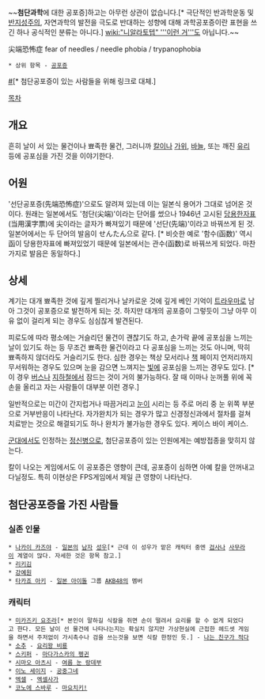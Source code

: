~~'''첨단과학'''에 대한 공포증]하고는 아무런 상관이 없습니다.[* 극단적인 반과학운동 및 [[반지성주의]], 자연과학의 발전을 극도로 반대하는 성향에 대해 과학공포증이란 표현을 쓰긴 하나 공식적인 분류는 아니다.] [[wiki:"니알라토텝" '''이런 거''']]도 아닙니다.~~

尖端恐怖症
fear of needles / needle phobia / trypanophobia
 * 상위 항목 - [[공포증]]

[http://cfile237.uf.daum.net/image/232F1333518A146E19AF73 #][* 첨단공포증이 있는 사람들을 위해 링크로 대체.]

[[목차]]

== 개요 ==
흔히 날이 서 있는 물건이나 뾰족한 물건, 그러니까 [[칼]]이나 [[가위]], [[바늘]], 또는 깨진 [[유리]] 등에 공포심을 가진 것을 이야기한다. 

== 어원 ==
'선단공포증(先端恐怖症)'으로도 알려져 있는데 이는 일본식 용어가 그대로 넘어온 것이다. 원래는 일본에서도 '첨단(尖端)'이라는 단어를 썼으나 1946년 고시된 [[당용한자]]표(当用漢字票)에 尖이라는 글자가 빠져있기 때문에 '선단(先端)'이라고 바꿔쓰게 된 것. 일본어에서는 두 단어의 발음이 せんたん으로 같다. [* 비슷한 예로 '함수(函数)' 역시 函이 당용한자표에 빠져있었기 때문에 일본에서는 관수(函数)로 바꿔쓰게 되었다. 마찬가지로 발음은 동일하다.] 

== 상세 ==
계기는 대개 뾰족한 것에 깊게 찔리거나 날카로운 것에 깊게 베인 기억이 [[트라우마]]로 남아 그것이 공포증으로 발전하게 되는 것. 하지만 대개의 공포증이 그렇듯이 그냥 아무 이유 없이 걸리게 되는 경우도 심심찮게 발견된다.

피로도에 따라 평소에는 거슬리던 물건이 괜찮기도 하고, 손가락 끝에 공포심을 느끼는 날이 있기도 하는 등 무조건 뾰족한 물건이라고 다 공포심을 느끼는 것도 아니며, 딱히 뾰족하지 않더라도 거슬리기도 한다. 심한 경우는 책상 모서리나 [[책]] 페이지 언저리까지 무서워하는 경우도 있으며  눈을 감으면 느껴지는 [[빛]]에 공포심을 느끼는 경우도 있다. [* 이 경우 [[버스]]나 [[지하철]]에서 잠드는 것이 거의 불가능하다. 잘 때 이마나 눈꺼풀 위에 꼭 손을 올리고 자는 사람들이 대부분 이런 경우.]

일반적으로는 미간이 간지럽거나 따끔거리고 [[눈]]이 시리는 등 주로 머리 중 눈 위쪽 부분으로 거부반응이 나타난다. 자가완치가 되는 경우가 많고 신경정신과에서 절차를 걸쳐 치료받는 것으로 해결되기도 하나 완치가 불가능한 경우도 있다. 케이스 바이 케이스.

[[군대]]에서도 인정하는 [[정신병]]으로, 첨단공포증이 있는 인원에게는 예방접종을 맞히지 않는다.

칼이 나오는 게임에서도 이 공포증은 영향이 큰데, 공포증이 심하면 아예 칼을 안꺼내고 다닐정도. 특히 이현상은 FPS게임에서 제일 큰 영향이 나타난다. 

== 첨단공포증을 가진 사람들 ==

=== 실존 인물 ===
 * [[나카이 카즈야]] - [[일본]]의 [[남자]] [[성우]][* 근데 이 성우가 맡은 캐릭터 중엔 [[검사]]나 [[사무라이]] 계열이 많다. 자세한 것은 항목 참고.]
 * [[리키김]]
 * [[강예원]]
 * [[타카죠 아키]] - [[일본 아이돌]] 그룹 [[AKB48]]의 멤버
=== 캐릭터 ===
 * [[미카즈키 요조라]][* 본인이 말하길 식칼을 쥐면 손이 떨려서 요리를 할 수 없게 되었다고 한다. 모든 날이 선 물건에 나타나는지는 확실치 않지만 가상현실에 근접한 헤드셋 게임을 하면서 주저없이 가시촉수나 검을 쓰는것을 보면 식칼 한정인 듯.] - [[나는 친구가 적다]]
 * [[소추]] - [[요리왕 비룡]]
 * [[스키퍼]] - [[마다가스카의 펭귄]]
 * [[시마오 아츠시]] - [[여름 눈 랑데부]]
 * [[이노 세이지]] - [[공중그네]]
 * [[엑셀]] - [[엑셀사가]]
 * [[코노에 스바루]] - [[마요치키!]]
